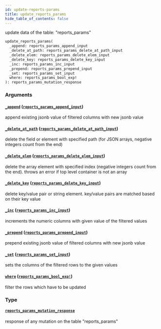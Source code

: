 ```yaml
---
id: update-reports-params
title: update_reports_params
hide_table_of_contents: false
---
```


update data of the table: "reports_params"

```graphql
update_reports_params(
  _append: reports_params_append_input
  _delete_at_path: reports_params_delete_at_path_input
  _delete_elem: reports_params_delete_elem_input
  _delete_key: reports_params_delete_key_input
  _inc: reports_params_inc_input
  _prepend: reports_params_prepend_input
  _set: reports_params_set_input
  where: reports_params_bool_exp!
): reports_params_mutation_response
```

### Arguments

#### [`_append`](#) ([`reports_params_append_input`](../inputs/reports-params-append-input))

append existing jsonb value of filtered columns with new jsonb value

#### [`_delete_at_path`](#) ([`reports_params_delete_at_path_input`](../inputs/reports-params-delete-at-path-input))

delete the field or element with specified path (for JSON arrays, negative integers count from the end)

#### [`_delete_elem`](#) ([`reports_params_delete_elem_input`](../inputs/reports-params-delete-elem-input))

delete the array element with specified index (negative integers count from the end). throws an error if top level container is not an array

#### [`_delete_key`](#) ([`reports_params_delete_key_input`](../inputs/reports-params-delete-key-input))

delete key/value pair or string element. key/value pairs are matched based on their key value

#### [`_inc`](#) ([`reports_params_inc_input`](../inputs/reports-params-inc-input))

increments the numeric columns with given value of the filtered values

#### [`_prepend`](#) ([`reports_params_prepend_input`](../inputs/reports-params-prepend-input))

prepend existing jsonb value of filtered columns with new jsonb value

#### [`_set`](#) ([`reports_params_set_input`](../inputs/reports-params-set-input))

sets the columns of the filtered rows to the given values

#### [`where`](#) ([`reports_params_bool_exp!`](../inputs/reports-params-bool-exp))

filter the rows which have to be updated

### Type

#### [`reports_params_mutation_response`](../objects/reports-params-mutation-response)

response of any mutation on the table "reports_params"
